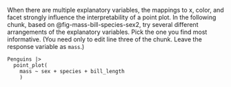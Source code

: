 ::: {.callout-tip #lck-2.5 collapse=true}

When there are multiple explanatory variables, the mappings to x, color, and facet strongly influence the interpretability of a point plot. In the following chunk, based on @fig-mass-bill-species-sex2, try several different arrangements of the explanatory variables. Pick the one you find most informative. (You need only to edit line three of the chunk. Leave the response variable as `mass`.)

```webr-r
Penguins |> 
  point_plot(
    mass ~ sex + species + bill_length
    )
```

:::
